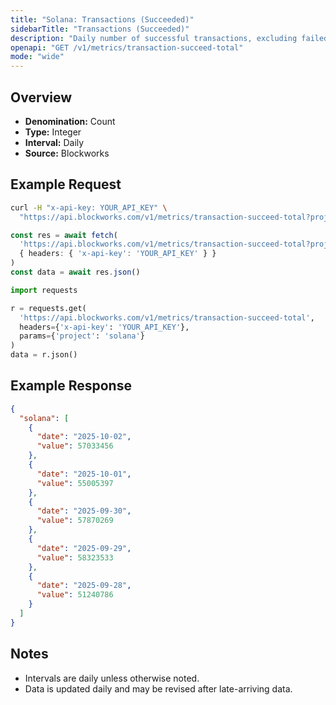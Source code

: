 ```yaml
---
title: "Solana: Transactions (Succeeded)"
sidebarTitle: "Transactions (Succeeded)"
description: "Daily number of successful transactions, excluding failed transactions."
openapi: "GET /v1/metrics/transaction-succeed-total"
mode: "wide"
---
```


## Overview

- **Denomination:** Count
- **Type:** Integer
- **Interval:** Daily
- **Source:** Blockworks

## Example Request

<CodeGroup>

```bash cURL
curl -H "x-api-key: YOUR_API_KEY" \
  "https://api.blockworks.com/v1/metrics/transaction-succeed-total?project=solana"
```

```typescript TypeScript
const res = await fetch(
  'https://api.blockworks.com/v1/metrics/transaction-succeed-total?project=solana',
  { headers: { 'x-api-key': 'YOUR_API_KEY' } }
)
const data = await res.json()
```

```python Python
import requests

r = requests.get(
  'https://api.blockworks.com/v1/metrics/transaction-succeed-total',
  headers={'x-api-key': 'YOUR_API_KEY'},
  params={'project': 'solana'}
)
data = r.json()
```

</CodeGroup>

## Example Response

```json
{
  "solana": [
    {
      "date": "2025-10-02",
      "value": 57033456
    },
    {
      "date": "2025-10-01",
      "value": 55005397
    },
    {
      "date": "2025-09-30",
      "value": 57870269
    },
    {
      "date": "2025-09-29",
      "value": 58323533
    },
    {
      "date": "2025-09-28",
      "value": 51240786
    }
  ]
}
```

## Notes
- Intervals are daily unless otherwise noted.
- Data is updated daily and may be revised after late-arriving data.